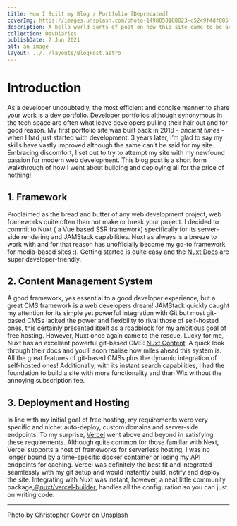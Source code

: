 ```yaml
---
title: How I Built my Blog / Portfolio [Deprecated]
coverImg: https://images.unsplash.com/photo-1498050108023-c5249f4df085?ixid=MnwxMjA3fDB8MHxwaG90by1wYWdlfHx8fGVufDB8fHx8&ixlib=rb-1.2.1&auto=format&fit=crop&w=3304&q=80
description: A hello world sorts of post on how this site came to be and the glorious technology stacks powering it. Bits of tech wisdom splashed in for fun.
collection: DevDiaries
publishDate: 7 Jun 2021
alt: an image
layout: ../../layouts/BlogPost.astro
---
```


# Introduction

As a developer undoubtedly, the most efficient and concise manner to share your work is a dev portfolio. Developer portfolios although synonymous in the tech space are often what leave developers pulling their hair out and for good reason. My first portfolio site was built back in 2018 - _ancient times_ - when I had just started with development. 3 years later, I’m glad to say my skills have vastly improved although the same can’t be said for my site. Embracing discomfort, I set out to try to attempt my site with my newfound passion for modern web development. This blog post is a short form walkthrough of how I went about building and deploying all for the price of nothing!

## 1. Framework

Proclaimed as the bread and butter of any web development project, web frameworks quite often than not make or break your project. I decided to commit to Nuxt ( a Vue based SSR framework) specifically for its server-side rendering and JAMStack capabilities. Nuxt as always is a breeze to work with and for that reason has unofficially become my go-to framework for media-based sites :). Getting started is quite easy and the [Nuxt Docs](https://nuxtjs.org/docs/2.x/get-started/installation) are super developer-friendly.

## 2. Content Management System

A good framework, yes essential to a good developer experience, but a great CMS framework is a web developers dream! JAMStack quickly caught my attention for its simple yet powerful integration with Git but most git-based CMSs lacked the power and flexibility to rival those of self-hosted ones, this certainly presented itself as a roadblock for my ambitious goal of free hosting. However, Nuxt once again came to the rescue. Lucky for me, Nuxt has an excellent powerful git-based CMS: [Nuxt Content](https://content.nuxtjs.org/). A quick look through their docs and you’ll soon realise how miles ahead this system is. All the great features of git-based CMSs plus the dynamic integration of self-hosted ones! Additionally, with its instant search capabilities, I had the foundation to build a site with more functionality and than Wix without the annoying subscription fee.

## 3. Deployment and Hosting

In line with my initial goal of free hosting, my requirements were very specific and niche: auto-deploy, custom domains and server-side endpoints. To my surprise, [Vercel](https://vercel.com/) went above and beyond in satisfying these requirements. Although quite common for those familiar with Next, Vercel supports a host of frameworks for serverless hosting. I was no longer bound by a time-specific docker container or losing my API endpoints for caching. Vercel was definitely the best fit and integrated seamlessly with my git setup and would instantly build, notify and deploy the site. Integrating with Nuxt was instant, however, a neat little community package,[@nuxt/vercel-builder](https://github.com/nuxt/vercel-builder), handles all the configuration so you can just on writing code.

---

Photo by [Christopher Gower](https://unsplash.com/@cgower?utm_source=unsplash&utm_medium=referral&utm_content=creditCopyText) on [Unsplash](https://unsplash.com/s/photos/website?utm_source=unsplash&utm_medium=referral&utm_content=creditCopyText)
